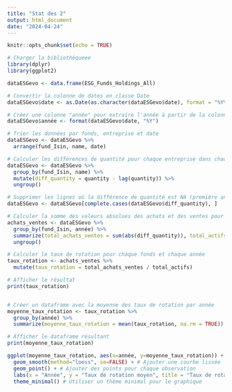 ```yaml
---
title: "Stat des 2"
output: html_document
date: "2024-04-24"
---
```


```r
knitr::opts_chunk$set(echo = TRUE)
```

```r
# Charger la bibliothèqueee
library(dplyr)
library(ggplot2)
```
```r
dataESGevo <- data.frame(ESG_Funds_Holdings_All)
```


```r
# Convertir la colonne de dates en classe Date
dataESGevo$date <- as.Date(as.character(dataESGevo$date), format = "%Y%m%d")

# Créer une colonne "année" pour extraire l'année à partir de la colonne de dates
dataESGevo$année <- format(dataESGevo$date, "%Y")

```


```r

# Trier les données par fonds, entreprise et date
dataESGevo <- dataESGevo %>%
  arrange(fund_Isin, name, date)

# Calculer les différences de quantité pour chaque entreprise dans chaque fonds d'une année à l'autre
dataESGevo <- dataESGevo %>%
  group_by(fund_Isin, name) %>%
  mutate(diff_quantity = quantity - lag(quantity)) %>%
  ungroup()

# Supprimer les lignes où la différence de quantité est NA (première année pour une entreprise dans un fonds)
dataESGevo <- dataESGevo[complete.cases(dataESGevo$diff_quantity), ]

# Calculer la somme des valeurs absolues des achats et des ventes pour tous les fonds
achats_ventes <- dataESGevo %>%
  group_by(fund_Isin, année) %>%
  summarize(total_achats_ventes = sum(abs(diff_quantity)), total_actifs = sum(quantity)) %>%
  ungroup()

# Calculer le taux de rotation pour chaque fonds et chaque année
taux_rotation <- achats_ventes %>%
  mutate(taux_rotation = total_achats_ventes / total_actifs)

# Afficher le résultat
print(taux_rotation)



```
```r
# Créer un dataframe avec la moyenne des taux de rotation par année
moyenne_taux_rotation <- taux_rotation %>%
  group_by(année) %>%
  summarize(moyenne_taux_rotation = mean(taux_rotation, na.rm = TRUE))

# Afficher le dataframe résultant
print(moyenne_taux_rotation)


```
```r
ggplot(moyenne_taux_rotation, aes(x=année, y=moyenne_taux_rotation)) +
  geom_smooth(method="loess", se=FALSE) + # Ajouter une courbe lissée
  geom_point() + # Ajouter des points pour chaque observation
  labs(x = "Année", y = "Taux de rotation moyen", title = "Taux de rotation moyen par année") + # Définir les titres des axes et du graphique
  theme_minimal() # Utiliser un thème minimal pour le graphique
```

